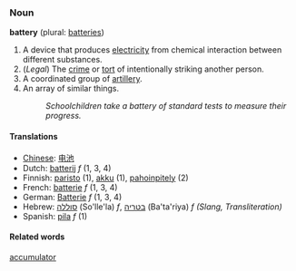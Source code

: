 ===Noun===
'''battery''' (plural: [[batteries]])

# A device that produces [[electricity]] from chemical interaction between different substances.
# (''Legal'') The [[crime]] or [[tort]] of intentionally striking another person.
# A coordinated group of [[artillery]].
# An array of similar things.
#: ''Schoolchildren take a battery of standard tests to measure their progress.''

====Translations====
*[[Chinese]]: [[电池]]
*Dutch: [[batterij]] ''f'' (1, 3, 4)
*Finnish: [[paristo]] (1), [[akku]] (1), [[pahoinpitely]] (2)
*French: [[batterie]] ''f'' (1, 3, 4)
*German: [[Batterie]] ''f'' (1, 3, 4)
*Hebrew: [[סוללה]] (So'lle'la) ''f'', [[בטריה]] (Ba'ta'riya) ''f'' ''(Slang, Transliteration)''
*Spanish: [[pila]] ''f'' (1)

====Related words====
[[accumulator]]